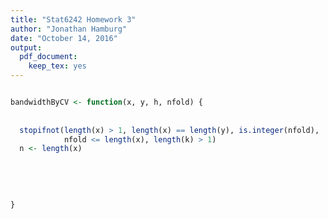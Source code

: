 ```yaml
---
title: "Stat6242 Homework 3"
author: "Jonathan Hamburg"
date: "October 14, 2016"
output: 
  pdf_document: 
    keep_tex: yes
---
```


```r

```


```r

bandwidthByCV <- function(x, y, h, nfold) {
  
  
  stopifnot(length(x) > 1, length(x) == length(y), is.integer(nfold),
            nfold <= length(x), length(k) > 1)
  n <- length(x)
  
  
  
  
  
}


```
